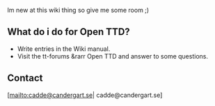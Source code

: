 Im new at this wiki thing so give me some room ;)
==What do i do for Open TTD?==

* Write entries in the Wiki manual.
* Visit the tt-forums &rarr Open TTD and answer to some questions.
==Contact==

[mailto:cadde@candergart.se| cadde@candergart.se]